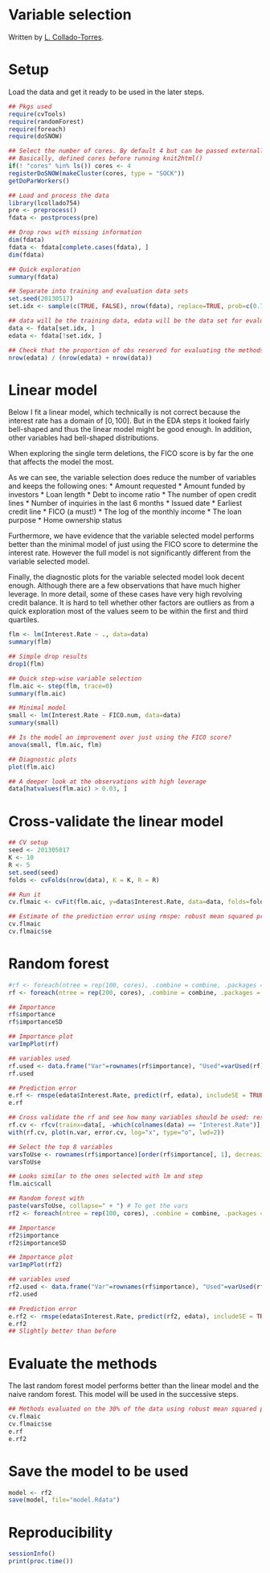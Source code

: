 Variable selection
==================

Written by [L. Collado-Torres](http://www.biostat.jhsph.edu/~lcollado/#.UZZK3ivF2L0).

# Setup

Load the data and get it ready to be used in the later steps.

```r
## Pkgs used
require(cvTools)
require(randomForest)
require(foreach)
require(doSNOW)

## Select the number of cores. By default 4 but can be passed externally to this Rmd file.
## Basically, defined cores before running knit2html()
if(! "cores" %in% ls()) cores <- 4
registerDoSNOW(makeCluster(cores, type = "SOCK"))
getDoParWorkers()

## Load and process the data
library(lcollado754)
pre <- preprocess()
fdata <- postprocess(pre)

## Drop rows with missing information
dim(fdata)
fdata <- fdata[complete.cases(fdata), ]
dim(fdata)

## Quick exploration
summary(fdata)

## Separate into training and evaluation data sets
set.seed(20130517)
set.idx <- sample(c(TRUE, FALSE), nrow(fdata), replace=TRUE, prob=c(0.7, 0.3))

## data will be the training data, edata will be the data set for evaluating
data <- fdata[set.idx, ]
edata <- fdata[!set.idx, ]

## Check that the proportion of obs reserved for evaluating the methods is around 30%
nrow(edata) / (nrow(edata) + nrow(data))
```


# Linear model

Below I fit a linear model, which technically is not correct because the interest rate has a domain of $[0, 100]$. But in the EDA steps it looked fairly bell-shaped and thus the linear model might be good enough. In addition, other variables had bell-shaped distributions.

When exploring the single term deletions, the FICO score is by far the one that affects the model the most.

As we can see, the variable selection does reduce the number of variables and keeps the following ones:
* Amount requested
* Amount funded by investors
* Loan length
* Debt to income ratio
* The number of open credit lines
* Number of inquiries in the last 6 months
* Issued date
* Earliest credit line
* FICO (a must!)
* The log of the monthly income
* The loan purpose
* Home ownership status

Furthermore, we have evidence that the variable selected model performs better than the minimal model of just using the FICO score to determine the interest rate. However the full model is not significantly different from the variable selected model.

Finally, the diagnostic plots for the variable selected model look decent enough. Although there are a few observations that have much higher leverage. In more detail, some of these cases have very high revolving credit balance. It is hard to tell whether other factors are outliers as from a quick exploration most of the values seem to be within the first and third quartiles.

```r
flm <- lm(Interest.Rate ~ ., data=data)
summary(flm)

## Simple drop results
drop1(flm)

## Quick step-wise variable selection
flm.aic <- step(flm, trace=0)
summary(flm.aic)

## Minimal model
small <- lm(Interest.Rate ~ FICO.num, data=data)
summary(small)

## Is the model an improvement over just using the FICO score?
anova(small, flm.aic, flm)

## Diagnostic plots
plot(flm.aic)

## A deeper look at the observations with high leverage
data[hatvalues(flm.aic) > 0.03, ]
```

# Cross-validate the linear model

```r
## CV setup
seed <- 201305017
K <- 10
R <- 5
set.seed(seed)
folds <- cvFolds(nrow(data), K = K, R = R)

## Run it
cv.flmaic <- cvFit(flm.aic, y=data$Interest.Rate, data=data, folds=folds, costArgs = list(includeSE = TRUE))

## Estimate of the prediction error using rmspe: robust mean squared prediction error 
cv.flmaic
cv.flmaic$se
```

# Random forest

```r
#rf <- foreach(ntree = rep(100, cores), .combine = combine, .packages = "randomForest") %dopar% randomForest(x = data, y = data$Interest.Rate, data = data, xtest = edata, ytest = edata$Interest.Rate, importance = TRUE, keep.forest = TRUE, ntree = ntree)
rf <- foreach(ntree = rep(200, cores), .combine = combine, .packages = "randomForest") %dopar% randomForest(Interest.Rate ~ ., data = data, importance = TRUE, keep.forest = TRUE, ntree = ntree, xtest=edata[, -which(colnames(edata) == "Interest.Rate")], ytest=edata$Interest.Rate)

## Importance
rf$importance
rf$importanceSD

## Importance plot
varImpPlot(rf)

## variables used
rf.used <- data.frame("Var"=rownames(rf$importance), "Used"=varUsed(rf))
rf.used

## Prediction error
e.rf <- rmspe(edata$Interest.Rate, predict(rf, edata), includeSE = TRUE)
e.rf

## Cross validate the rf and see how many variables should be used: result is 8
rf.cv <- rfcv(trainx=data[, -which(colnames(data) == "Interest.Rate")], trainy=data$Interest.Rate, keep.forest=TRUE, ntree=100)
with(rf.cv, plot(n.var, error.cv, log="x", type="o", lwd=2))

## Select the top 8 variables
varsToUse <- rownames(rf$importance)[order(rf$importance[, 1], decreasing=TRUE)[1:8]]
varsToUse

## Looks similar to the ones selected with lm and step
flm.aic$call

## Random forest with 
paste(varsToUse, collapse=" + ") # To get the vars
rf2 <- foreach(ntree = rep(100, cores), .combine = combine, .packages = "randomForest") %dopar% randomForest(Interest.Rate ~ FICO.num + Loan.Length + Amount.Funded.By.Investors + Amount.Requested + Issued.Date + Inquiries.in.the.Last.6.Months + Open.CREDIT.Lines + Revolving.CREDIT.Balance, data = data, importance = TRUE, keep.forest = TRUE, ntree = ntree, xtest=edata[, which(colnames(edata) %in% varsToUse)], ytest=edata$Interest.Rate)

## Importance
rf2$importance
rf2$importanceSD

## Importance plot
varImpPlot(rf2)

## variables used
rf2.used <- data.frame("Var"=rownames(rf$importance), "Used"=varUsed(rf))
rf2.used

## Prediction error
e.rf2 <- rmspe(edata$Interest.Rate, predict(rf2, edata), includeSE = TRUE)
e.rf2
## Slightly better than before
```

# Evaluate the methods

The last random forest model performs better than the linear model and the naive random forest. This model will be used in the successive steps.

```r
## Methods evaluated on the 30% of the data using robust mean squared prediction error (rmspe)
cv.flmaic
cv.flmaic$se
e.rf
e.rf2
```

# Save the model to be used

```r

model <- rf2
save(model, file="model.Rdata")
```


# Reproducibility

```r
sessionInfo()
print(proc.time())
```


